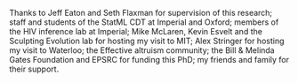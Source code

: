 Thanks to Jeff Eaton and Seth Flaxman for supervision of this research;
staff and students of the StatML CDT at Imperial and Oxford;
members of the HIV inference lab at Imperial;
Mike McLaren, Kevin Esvelt and the Sculpting Evolution lab for hosting my visit to MIT;
Alex Stringer for hosting my visit to Waterloo;
the Effective altruism community;
the Bill & Melinda Gates Foundation and EPSRC for funding this PhD;
my friends and family for their support.

\begin{flushright}
Adam Howes \\
Imperial College London\\
2023
\end{flushright}

